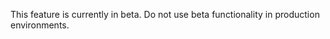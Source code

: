 <!-- Use this parital for general beta callouts -->
<Note>

This feature is currently in beta. Do not use beta functionality in production environments.

</Note>